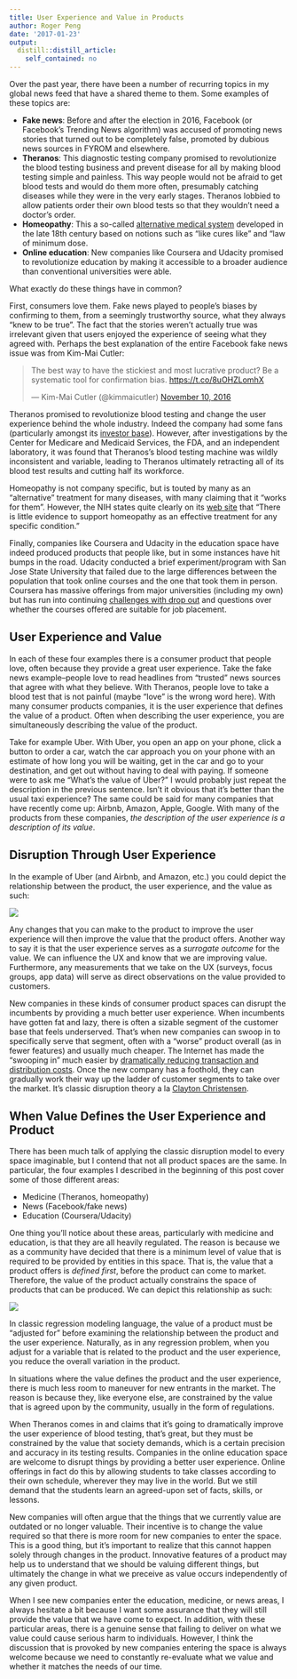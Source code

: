 ```yaml
---
title: User Experience and Value in Products
author: Roger Peng
date: '2017-01-23'
output:
  distill::distill_article:
    self_contained: no
---
```



Over the past year, there have been a number of recurring topics in my global news feed that have a shared theme to them. Some examples of these topics are:

* **Fake news**: Before and after the election in 2016, Facebook (or Facebook's Trending News algorithm) was accused of promoting news stories that turned out to be completely false, promoted by dubious news sources in FYROM and elsewhere. 
* **Theranos**: This diagnostic testing company promised to revolutionize the blood testing business and prevent disease for all by making blood testing simple and painless. This way people would not be afraid to get blood tests and would do them more often, presumably catching diseases while they were in the very early stages. Theranos lobbied to allow patients order their own blood tests so that they wouldn't need a doctor's order.
* **Homeopathy**: This a so-called [alternative medical system](https://nccih.nih.gov/health/homeopathy) developed in the late 18th century based on notions such as "like cures like" and "law of minimum dose.
* **Online education**: New companies like Coursera and Udacity promised to revolutionize education by making it accessible to a broader audience than conventional universities were able. 

What exactly do these things have in common? 

First, consumers love them. Fake news played to people's biases by confirming to them, from a seemingly trustworthy source, what they always "knew to be true". The fact that the stories weren't actually true was irrelevant given that users enjoyed the experience of seeing what they agreed with. Perhaps the best explanation of the entire Facebook fake news issue was from Kim-Mai Cutler:

<blockquote class="twitter-tweet" data-lang="en"><p lang="en" dir="ltr">The best way to have the stickiest and most lucrative product? Be a systematic tool for confirmation bias. <a href="https://t.co/8uOHZLomhX">https://t.co/8uOHZLomhX</a></p>&mdash; Kim-Mai Cutler (@kimmaicutler) <a href="https://twitter.com/kimmaicutler/status/796560990854905857">November 10, 2016</a></blockquote> <script async src="//platform.twitter.com/widgets.js" charset="utf-8"></script>

Theranos promised to revolutionize blood testing and change the user experience behind the whole industry. Indeed the company had some fans (particularly amongst its [investor base](https://www.axios.com/tim-drapers-keeps-defending-theranos-2192078259.html)). However, after investigations by the Center for Medicare and Medicaid Services, the FDA, and an independent laboratory, it was found that Theranos's blood testing machine was wildly inconsistent and variable, leading to Theranos ultimately retracting all of its blood test results and cutting half its workforce. 

Homeopathy is not company specific, but is touted by many as an "alternative" treatment for many diseases, with many claiming that it "works for them". However, the NIH states quite clearly on its [web site](https://nccih.nih.gov/health/homeopathy) that "There is little evidence to support homeopathy as an effective treatment for any specific condition."

Finally, companies like Coursera and Udacity in the education space have indeed produced products that people like, but in some instances have hit bumps in the road. Udacity conducted a brief experiment/program with San Jose State University that failed due to the large differences between the population that took online courses and the one that took them in person. Coursera has massive offerings from major universities (including my own) but has run into continuing [challenges with drop out](http://www.economist.com/news/special-report/21714173-alternative-providers-education-must-solve-problems-cost-and) and questions over whether the courses offered are suitable for job placement.

## User Experience and Value

In each of these four examples there is a consumer product that people love, often because they provide a great user experience. Take the fake news example--people love to read headlines from "trusted" news sources that agree with what they believe. With Theranos, people love to take a blood test that is not painful (maybe "love" is the wrong word here). With many consumer products companies, it is the user experience that defines the value of a product. Often when describing the user experience, you are simultaneously describing the value of the product. 

Take for example Uber. With Uber, you open an app on your phone, click a button to order a car, watch the car approach you on your phone with an estimate of how long you will be waiting, get in the car and go to your destination, and get out without having to deal with paying. If someone were to ask me "What's the value of Uber?" I would probably just repeat the description in the previous sentence. Isn't it obvious that it's better than the usual taxi experience? The same could be said for many companies that have recently come up: Airbnb, Amazon, Apple, Google. With many of the products from these companies, *the description of the user experience is a description of its value*. 

## Disruption Through User Experience

In the example of Uber (and Airbnb, and Amazon, etc.) you could depict the relationship between the product, the user experience, and the value as such:

![](https://raw.githubusercontent.com/simplystats/simplystats.github.io/master/_images/ux1.png)

Any changes that you can make to the product to improve the user experience will then improve the value that the product offers. Another way to say it is that the user experience serves as a *surrogate outcome* for the value. We can influence the UX and know that we are improving value. Furthermore, any measurements that we take on the UX (surveys, focus groups, app data) will serve as direct observations on the value provided to customers.

New companies in these kinds of consumer product spaces can disrupt the incumbents by providing a much better user experience. When incumbents have gotten fat and lazy, there is often a sizable segment of the customer base that feels underserved. That's when new companies can swoop in to specifically serve that segment, often with a "worse" product overall (as in fewer features) and usually much cheaper. The Internet has made the "swooping in" much easier by [dramatically reducing transaction and distribution costs](https://stratechery.com/2015/netflix-and-the-conservation-of-attractive-profits/). Once the new company has a foothold, they can gradually work their way up the ladder of customer segments to take over the market. It's classic disruption theory a la [Clayton Christensen](http://www.claytonchristensen.com).


## When Value Defines the User Experience and Product

There has been much talk of applying the classic disruption model to every space imaginable, but I contend that not all product spaces are the same. In particular, the four examples I described in the beginning of this post cover some of those different areas:

* Medicine (Theranos, homeopathy)
* News (Facebook/fake news)
* Education (Coursera/Udacity)

One thing you'll notice about these areas, particularly with medicine and education, is that they are all heavily regulated. The reason is because we as a community have decided that there is a minimum level of value that is required to be provided by entities in this space. That is, the value that a product offers is *defined first*, before the product can come to market. Therefore, the value of the product actually constrains the space of products that can be produced. We can depict this relationship as such:

![](https://raw.githubusercontent.com/simplystats/simplystats.github.io/master/_images/ux2.png)

In classic regression modeling language, the value of a product must be "adjusted for" before examining the relationship between the product and the user experience. Naturally, as in any regression problem, when you adjust for a variable that is related to the product and the user experience, you reduce the overall variation in the product. 

In situations where the value defines the product and the user experience, there is much less room to maneuver for new entrants in the market. The reason is because they, like everyone else, are constrained by the value that is agreed upon by the community, usually in the form of regulations.

When Theranos comes in and claims that it's going to dramatically improve the user experience of blood testing, that's great, but they must be constrained by the value that society demands, which is a certain precision and accuracy in its testing results. Companies in the online education space are welcome to disrupt things by providing a better user experience. Online offerings in fact do this by allowing students to take classes according to their own schedule, wherever they may live in the world. But we still demand that the students learn an agreed-upon set of facts, skills, or lessons. 

New companies will often argue that the things that we currently value are outdated or no longer valuable. Their incentive is to change the value required so that there is more room for new companies to enter the space. This is a good thing, but it's important to realize that this cannot happen solely through changes in the product. Innovative features of a product may help us to understand that we should be valuing different things, but ultimately the change in what we preceive as value occurs independently of any given product.

When I see new companies enter the education, medicine, or news areas, I always hesitate a bit because I want some assurance that they will still provide the value that we have come to expect. In addition, with these particular areas, there is a genuine sense that failing to deliver on what we value could cause serious harm to individuals. However, I think the discussion that is provoked by new companies entering the space is always welcome because we need to constantly re-evaluate what we value and whether it matches the needs of our time. 

